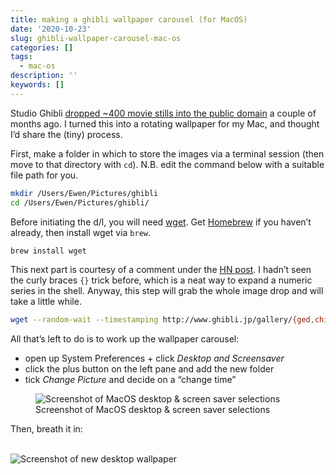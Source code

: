 ```yaml
---
title: making a ghibli wallpaper carousel (for MacOS)
date: '2020-10-23'
slug: ghibli-wallpaper-carousel-mac-os
categories: []
tags:
  - mac-os
description: ''
keywords: []
---
```


Studio Ghibli [dropped ~400 movie stills into the public domain](http://www.ghibli.jp/info/013344/) a couple of months ago. I turned this into a rotating wallpaper for my Mac, and thought I'd share the (tiny) process.

First, make a folder in which to store the images via a terminal session (then move to that directory with `cd`). N.B. edit the command below with a suitable file path for you.

```bash
mkdir /Users/Ewen/Pictures/ghibli
cd /Users/Ewen/Pictures/ghibli/
```

Before initiating the d/l, you will need [wget](https://www.gnu.org/software/wget/). Get [Homebrew](https://brew.sh/) if you haven't already, then install wget via `brew`.

```bash
brew install wget
```

This next part is courtesy of a comment under the [HN post](https://news.ycombinator.com/item?id=24564775). I hadn't seen the curly braces `{}` trick before, which is a neat way to expand a numeric series in the shell. Anyway, this step will grab the whole image drop and will take a little while.

```bash
wget --random-wait --timestamping http://www.ghibli.jp/gallery/{ged,chihiro,karigurashi,ponyo,kokurikozaka,marnie,kaguyahime,kazetachinu}{001..050}.jpg
```

All that's left to do is to work up the wallpaper carousel:

- open up System Preferences + click *Desktop and Screensaver*
- click the plus button on the left pane and add the new folder
- tick *Change Picture* and decide on a "change time"

![Screenshot of MacOS desktop & screen saver selections](/blog/2020-10-23-making-a-ghibli-wallpaper-carousel-for-mac-os_files/menu-screenshot.png)

Then, breath it in:

<br>
![Screenshot of new desktop wallpaper](/blog/2020-10-23-making-a-ghibli-wallpaper-carousel-for-mac-os_files/desktop-screenshot.png)

